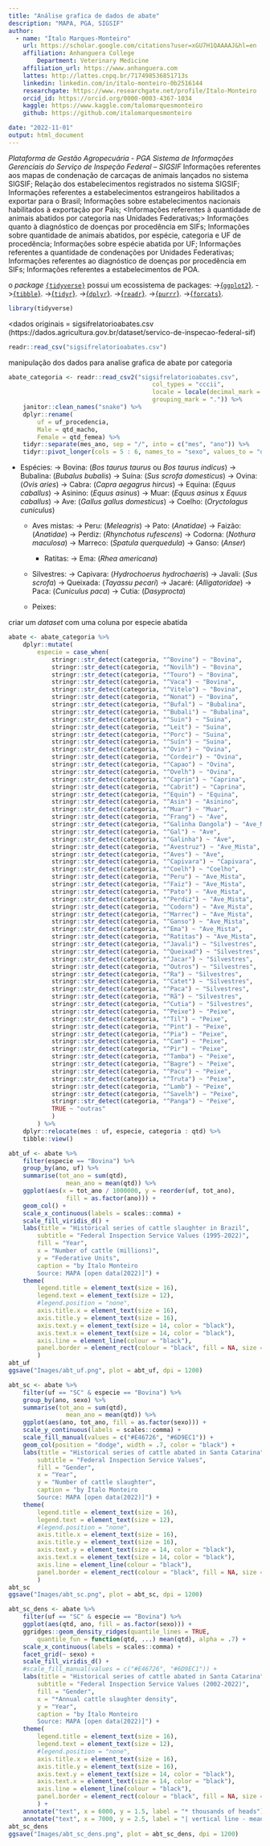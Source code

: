```yaml
---
title: "Análise grafica de dados de abate"
description: "MAPA, PGA, SIGSIF"
author:
  - name: "Ítalo Marques-Monteiro"
    url: https://scholar.google.com/citations?user=xGU7H1QAAAAJ&hl=en
    affiliation: Anhanguera College
        Department: Veterinary Medicine
    affiliation_url: https://www.anhanguera.com
    lattes: http://lattes.cnpq.br/717498536851713s
    linkedin: linkedin.com/in/ítalo-monteiro-0b2516144
    researchgate: https://www.researchgate.net/profile/Italo-Monteiro
    orcid_id: https://orcid.org/0000-0003-4367-1034
    kaggle: https://www.kaggle.com/talomarquesmonteiro
    github: https://github.com/italomarquesmonteiro

date: "2022-11-01"
output: html_document
---
```

*Plataforma de Gestão Agropecuária - PGA*
*Sistema de Informações Gerenciais do Serviço de Inspeção Federal – SIGSIF*
Informações referentes aos mapas de condenação de carcaças de animais lançados no sistema SIGSIF; 
Relação dos estabelecimentos registrados no sistema SIGSIF; 
Informações referentes a estabelecimentos estrangeiros habilitados a exportar para o Brasil; 
Informações sobre estabelecimentos nacionais habilitados à exportação por País; 
<Informações referentes à quantidade de animais abatidos por categoria nas Unidades Federativas;>
Informações quanto à diagnóstico de doenças por procedência em SIFs; 
Informações sobre quantidade de animais abatidos, por espécie, categoria e UF de procedência; 
Informações sobre espécie abatida por UF; 
Informações referentes a quantidade de condenações por Unidades Federativas; 
Informações referentes ao diagnóstico de doenças por procedência em SIFs; 
Informações referentes a estabelecimentos de POA.

o *package* [`{tidyverse}`](https://www.tidyverse.org) possui um ecossistema de packages:
                           ->[{`ggplot2`}](https://ggplot2.tidyverse.org/).
                            ->[{`tibble`}](https://tibble.tidyverse.org/).
                             ->[{`tidyr`}](https://tidyr.tidyverse.org/).
                              ->[{`dplyr`}](https://dplyr.tidyverse.org/).
                               ->[{`readr`}](https://readr.tidyverse.org/).
                                ->[{`purrr`}](https://purrr.tidyverse.org/).
                                 ->[{`forcats`}](https://forcats.tidyverse.org/).
```r
library(tidyverse)
```


 <dados originais = sigsifrelatorioabates.csv (https://dados.agricultura.gov.br/dataset/servico-de-inspecao-federal-sif)
```r
readr::read_csv("sigsifrelatorioabates.csv")
```


manipulação dos dados para analise grafica de abate por categoria
```r
abate_categoria <- readr::read_csv2("sigsifrelatorioabates.csv",
                                        col_types = "cccii",
                                        locale = locale(decimal_mark = ",",
                                        grouping_mark = ".")) %>%
    janitor::clean_names("snake") %>%
    dplyr::rename(
        uf = uf_procedencia,
        Male = qtd_macho,
        Female = qtd_femea) %>%
    tidyr::separate(mes_ano, sep = "/", into = c("mes", "ano")) %>%
    tidyr::pivot_longer(cols = 5 : 6, names_to = "sexo", values_to = "qtd")
```
 

* Espécies:
            -> Bovina: (_Bos taurus taurus_ ou _Bos taurus indicus_) 
            -> Bubalina: (_Bubalus bubalis_)
            -> Suína: (_Sus scrofa domesticus_)
            -> Ovina: (_Ovis aries_)
            -> Cabra: (_Capra aegagrus hircus_)
            -> Equina: (_Equus caballus_)
            -> Asinino: (_Equus asinus_)
            -> Muar: (_Equus asinus_ x _Equus caballus_)
            -> Ave: (_Gallus gallus domesticus_)
            -> Coelho: (_Oryctolagus cuniculus_)
    * Aves mistas:
            -> Peru: (_Meleagris_)
            -> Pato: (_Anatidae_)
            -> Faizão: (_Anatidae_)
            -> Perdiz: (_Rhynchotus rufescens_)
            -> Codorna: (_Nothura maculosa_)
            -> Marreco: (_Spatula querquedula_)
            -> Ganso: (_Anser_)
       * Ratitas: 
            -> Ema: (_Rhea americana_)

    * Silvestres:
            -> Capivara: (_Hydrochoerus hydrochaeris_)
            -> Javali: (_Sus scrofa_)
            -> Queixada: (_Tayassu pecari_)
            -> Jacaré: (_Alligatoridae_)
            -> Paca: (_Cuniculus paca_)
            -> Cutia: (_Dasyprocta_)

    * Peixes:
    
criar um *dataset* com uma coluna por especie abatida 
```r
abate <- abate_categoria %>%
    dplyr::mutate(
        especie = case_when(
            stringr::str_detect(categoria, "^Bovino") ~ "Bovina",
            stringr::str_detect(categoria, "^Novilh") ~ "Bovina",
            stringr::str_detect(categoria, "^Touro") ~ "Bovina",
            stringr::str_detect(categoria, "^Vaca") ~ "Bovina",
            stringr::str_detect(categoria, "^Vitelo") ~ "Bovina",
            stringr::str_detect(categoria, "^Nonat") ~ "Bovina",
            stringr::str_detect(categoria, "^Bufal") ~ "Bubalina",
            stringr::str_detect(categoria, "^Bubali") ~ "Bubalina",
            stringr::str_detect(categoria, "^Suin") ~ "Suina",
            stringr::str_detect(categoria, "^Leit") ~ "Suina",
            stringr::str_detect(categoria, "^Porc") ~ "Suina",
            stringr::str_detect(categoria, "^Suín") ~ "Suina",
            stringr::str_detect(categoria, "^Ovin") ~ "Ovina",
            stringr::str_detect(categoria, "^Cordeir") ~ "Ovina",
            stringr::str_detect(categoria, "^Capao") ~ "Ovina",
            stringr::str_detect(categoria, "^Ovelh") ~ "Ovina",
            stringr::str_detect(categoria, "^Caprin") ~ "Caprina",
            stringr::str_detect(categoria, "^Cabrit") ~ "Caprina",
            stringr::str_detect(categoria, "^Equin") ~ "Equina",
            stringr::str_detect(categoria, "^Asin") ~ "Asinino",
            stringr::str_detect(categoria, "^Muar") ~ "Muar",
            stringr::str_detect(categoria, "^Frang") ~ "Ave",
            stringr::str_detect(categoria, "^Galinha Dangola") ~ "Ave_Mista",
            stringr::str_detect(categoria, "^Gal") ~ "Ave",
            stringr::str_detect(categoria, "^Galinha") ~ "Ave",
            stringr::str_detect(categoria, "^Avestruz") ~ "Ave_Mista",
            stringr::str_detect(categoria, "^Aves") ~ "Ave",
            stringr::str_detect(categoria, "^Capivara") ~ "Capivara",
            stringr::str_detect(categoria, "^Coelh") ~ "Coelho",
            stringr::str_detect(categoria, "^Peru") ~ "Ave_Mista",
            stringr::str_detect(categoria, "^Faiz") ~ "Ave_Mista",
            stringr::str_detect(categoria, "^Pato") ~ "Ave_Mista",
            stringr::str_detect(categoria, "^Perdiz") ~ "Ave_Mista",
            stringr::str_detect(categoria, "^Codorn") ~ "Ave_Mista",
            stringr::str_detect(categoria, "^Marrec") ~ "Ave_Mista",
            stringr::str_detect(categoria, "^Ganso") ~ "Ave_Mista",
            stringr::str_detect(categoria, "^Ema") ~ "Ave_Mista",
            stringr::str_detect(categoria, "^Ratitas") ~ "Ave_Mista",
            stringr::str_detect(categoria, "^Javali") ~ "Silvestres",
            stringr::str_detect(categoria, "^Queixad") ~ "Silvestres",
            stringr::str_detect(categoria, "^Jacar") ~ "Silvestres",
            stringr::str_detect(categoria, "^Outros") ~ "Silvestres",
            stringr::str_detect(categoria, "^Ra") ~ "Silvestres",
            stringr::str_detect(categoria, "^Catet") ~ "Silvestres",
            stringr::str_detect(categoria, "^Paca") ~ "Silvestres",
            stringr::str_detect(categoria, "^Rã") ~ "Silvestres",
            stringr::str_detect(categoria, "^Cutia") ~ "Silvestres",
            stringr::str_detect(categoria, "^Peixe") ~ "Peixe",
            stringr::str_detect(categoria, "^Til") ~ "Peixe",
            stringr::str_detect(categoria, "^Pint") ~ "Peixe",
            stringr::str_detect(categoria, "^Pia") ~ "Peixe",
            stringr::str_detect(categoria, "^Cam") ~ "Peixe",
            stringr::str_detect(categoria, "^Pir") ~ "Peixe",
            stringr::str_detect(categoria, "^Tamba") ~ "Peixe",
            stringr::str_detect(categoria, "^Bagre") ~ "Peixe",
            stringr::str_detect(categoria, "^Pacu") ~ "Peixe",
            stringr::str_detect(categoria, "^Truta") ~ "Peixe",
            stringr::str_detect(categoria, "^Lamb") ~ "Peixe",
            stringr::str_detect(categoria, "^Savelh") ~ "Peixe",
            stringr::str_detect(categoria, "^Panga") ~ "Peixe",
            TRUE ~ "outras"
            )
        ) %>%
    dplyr::relocate(mes : uf, especie, categoria : qtd) %>%
    tibble::view()
```


```r
abt_uf <- abate %>%
    filter(especie == "Bovina") %>%
    group_by(ano, uf) %>%
    summarise(tot_ano = sum(qtd),
                mean_ano = mean(qtd)) %>%
    ggplot(aes(x = tot_ano / 1000000, y = reorder(uf, tot_ano),
                fill = as.factor(ano))) +
    geom_col() +
    scale_x_continuous(labels = scales::comma) +
    scale_fill_viridis_d() +
    labs(title = "Historical series of cattle slaughter in Brazil",
        subtitle = "Federal Inspection Service Values (1995-2022)",
        fill = "Year",
        x = "Number of cattle (millions)",
        y = "Federative Units",
        caption = "by Ítalo Monteiro
        Source: MAPA [open data(2022)]") +
    theme(
        legend.title = element_text(size = 16),
        legend.text = element_text(size = 12),
        #legend.position = "none",
        axis.title.x = element_text(size = 16),
        axis.title.y = element_text(size = 16),
        axis.text.y = element_text(size = 14, color = "black"),
        axis.text.x = element_text(size = 14, color = "black"),
        axis.line = element_line(colour = "black"),
        panel.border = element_rect(colour = "black", fill = NA, size = 0.5)
        )
abt_uf
ggsave("Images/abt_uf.png", plot = abt_uf, dpi = 1200)
```


```r
abt_sc <- abate %>%
    filter(uf == "SC" & especie == "Bovina") %>%
    group_by(ano, sexo) %>%
    summarise(tot_ano = sum(qtd),
                mean_ano = mean(qtd)) %>%
    ggplot(aes(ano, tot_ano, fill = as.factor(sexo))) +
    scale_y_continuous(labels = scales::comma) +
    scale_fill_manual(values = c("#E46726", "#6D9EC1")) +
    geom_col(position = "dodge", width = .7, color = "black") +
    labs(title = "Historical series of cattle abated in Santa Catarina",
        subtitle = "Federal Inspection Service Values",
        fill = "Gender",
        x = "Year",
        y = "Number of cattle slaughter",
        caption = "by Ítalo Monteiro
        Source: MAPA [open data(2022)]") +
    theme(
        legend.title = element_text(size = 16),
        legend.text = element_text(size = 12),
        #legend.position = "none",
        axis.title.x = element_text(size = 16),
        axis.title.y = element_text(size = 16),
        axis.text.y = element_text(size = 14, color = "black"),
        axis.text.x = element_text(size = 14, color = "black"),
        axis.line = element_line(colour = "black"),
        panel.border = element_rect(colour = "black", fill = NA, size = 0.5)
        )
abt_sc
ggsave("Images/abt_sc.png", plot = abt_sc, dpi = 1200)
```

 
```r
abt_sc_dens <- abate %>%
    filter(uf == "SC" & especie == "Bovina") %>%
    ggplot(aes(qtd, ano, fill = as.factor(sexo))) +
    ggridges::geom_density_ridges(quantile_lines = TRUE,
        quantile_fun = function(qtd, ...) mean(qtd), alpha = .7) +
    scale_x_continuous(labels = scales::comma) +
    facet_grid(~ sexo) +
    scale_fill_viridis_d() +
    #scale_fill_manual(values = c("#E46726", "#6D9EC1")) +
    labs(title = "Historical series of cattle abated in Santa Catarina",
        subtitle = "Federal Inspection Service Values (2002-2022)",
        fill = "Gender",
        x = "*Annual cattle slaughter density",
        y = "Year",
        caption = "by Ítalo Monteiro
        Source: MAPA [open data(2022)]") +
    theme(
        legend.title = element_text(size = 16),
        legend.text = element_text(size = 12),
        #legend.position = "none",
        axis.title.x = element_text(size = 16),
        axis.title.y = element_text(size = 16),
        axis.text.y = element_text(size = 14, color = "black"),
        axis.text.x = element_text(size = 14, color = "black"),
        axis.line = element_line(colour = "black"),
        panel.border = element_rect(colour = "black", fill = NA, size = 0.5)
        ) +
    annotate("text", x = 6000, y = 1.5, label = "* thousands of heads") +
    annotate("text", x = 7000, y = 2.5, label = "| vertical line - mean")
abt_sc_dens
ggsave("Images/abt_sc_dens.png", plot = abt_sc_dens, dpi = 1200)
``` 